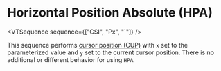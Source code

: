 
# Horizontal Position Absolute (HPA)

<VTSequence sequence={["CSI", "Px", "`"]} />

This sequence performs [cursor position (CUP)](/vt/cup) with `x` set
to the parameterized value and `y` set to the current cursor position.
There is no additional or different behavior for using `HPA`.
